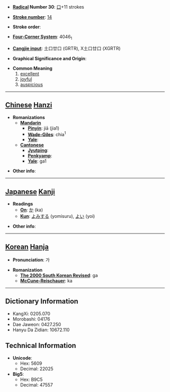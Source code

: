 * '''[[Wiktionary:Chinese radical index| Radical]] Number 30''': [[Wiktionary:Chinese radical index 口|口]]+11 strokes

* '''[[Wiktionary:Chinese total strokes index|Stroke number]]''': [[Wiktionary:Chinese total strokes index 14|14]]

* '''Stroke order''': 

* '''[[Wiktionary:Chinese four corner index|Four-Corner System]]''': 4046<sub>1</sub>

* '''[[Wiktionary:Chinese Cangjie index|Cangjie input]]''': 土口廿口 (GRTR), X土口廿口 (XGRTR)

* '''Graphical Significance and Origin''': 

* '''Common Meaning'''
*#[[excellent]]
*# [[joyful]]
*# [[auspicious]]


----

== [[Chinese]] [[Hanzi]] ==

* '''Romanizations'''
** '''[[Mandarin]]'''
*** '''[[Pinyin]]''': jiā (jia1)
*** '''[[Wade-Giles]]''': chia<sup>1</sup>
*** '''[[Yale]]''': 
** '''[[Cantonese]]'''
*** '''[[Jyutping]]''':
*** '''[[Penkyamp]]''': 
*** '''[[Yale]]''': ga1

* '''Other info''': 

----

== [[Japanese]] [[Kanji]] ==

* '''Readings'''
** '''[[On]]''': [[か]] (ka)
** '''[[Kun]]''': [[よみする]] (yomisuru), [[よい]] (yoi)

* '''Other info''':  

----

== [[Korean]] [[Hanja]] ==

* '''Pronunciation''': 가

* '''Romanization'''
** '''[[The 2000 South Korean Revised Romanization|The 2000 South Korean Revised]]''': ga
** '''[[McCune-Reischauer]]''': ka

----

== Dictionary Information ==

* KangXi: 0205.070
* Morobashi: 04176
* Dae Jaweon: 0427.250
* Hanyu Da Zidian: 10672.110

== Technical Information ==

* '''Unicode''':
** Hex: 5609
** Decimal: 22025
* '''Big5''':
** Hex: B9C5
** Decimal: 47557